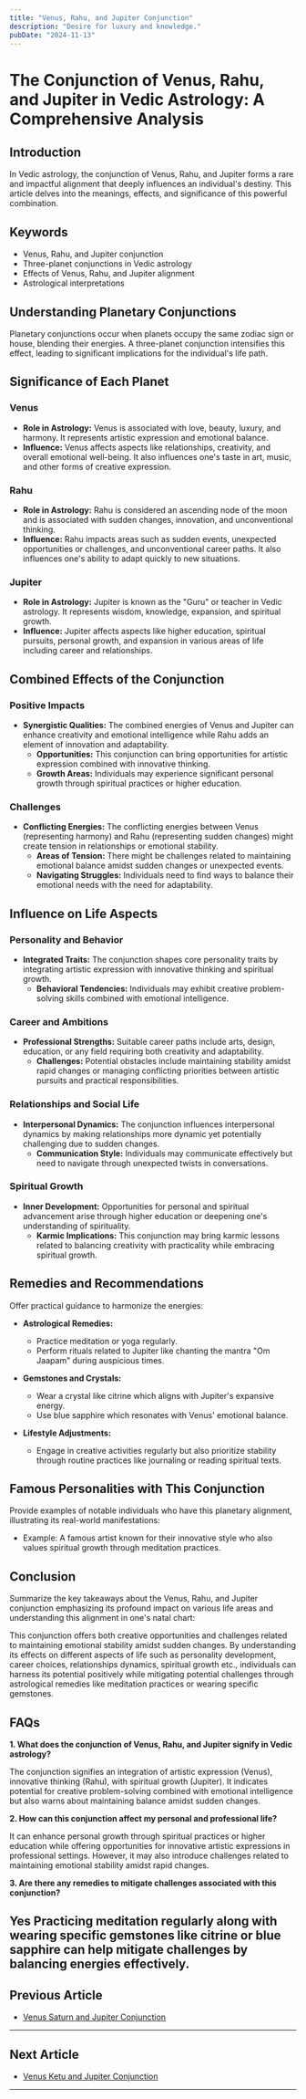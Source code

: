 ```yaml
---
title: "Venus, Rahu, and Jupiter Conjunction"
description: "Desire for luxury and knowledge."
pubDate: "2024-11-13"
---
```


# The Conjunction of Venus, Rahu, and Jupiter in Vedic Astrology: A Comprehensive Analysis

## Introduction

In Vedic astrology, the conjunction of Venus, Rahu, and Jupiter forms a rare and impactful alignment that deeply influences an individual's destiny. This article delves into the meanings, effects, and significance of this powerful combination.

## Keywords

- Venus, Rahu, and Jupiter conjunction
- Three-planet conjunctions in Vedic astrology
- Effects of Venus, Rahu, and Jupiter alignment
- Astrological interpretations

## Understanding Planetary Conjunctions

Planetary conjunctions occur when planets occupy the same zodiac sign or house, blending their energies. A three-planet conjunction intensifies this effect, leading to significant implications for the individual's life path.

## Significance of Each Planet

### Venus

- **Role in Astrology:** Venus is associated with love, beauty, luxury, and harmony. It represents artistic expression and emotional balance.
- **Influence:** Venus affects aspects like relationships, creativity, and overall emotional well-being. It also influences one's taste in art, music, and other forms of creative expression.

### Rahu

- **Role in Astrology:** Rahu is considered an ascending node of the moon and is associated with sudden changes, innovation, and unconventional thinking.
- **Influence:** Rahu impacts areas such as sudden events, unexpected opportunities or challenges, and unconventional career paths. It also influences one's ability to adapt quickly to new situations.

### Jupiter

- **Role in Astrology:** Jupiter is known as the "Guru" or teacher in Vedic astrology. It represents wisdom, knowledge, expansion, and spiritual growth.
- **Influence:** Jupiter affects aspects like higher education, spiritual pursuits, personal growth, and expansion in various areas of life including career and relationships.

## Combined Effects of the Conjunction

### Positive Impacts

- **Synergistic Qualities:** The combined energies of Venus and Jupiter can enhance creativity and emotional intelligence while Rahu adds an element of innovation and adaptability.
  - **Opportunities:** This conjunction can bring opportunities for artistic expression combined with innovative thinking.
  - **Growth Areas:** Individuals may experience significant personal growth through spiritual practices or higher education.

### Challenges

- **Conflicting Energies:** The conflicting energies between Venus (representing harmony) and Rahu (representing sudden changes) might create tension in relationships or emotional stability.
  - **Areas of Tension:** There might be challenges related to maintaining emotional balance amidst sudden changes or unexpected events.
  - **Navigating Struggles:** Individuals need to find ways to balance their emotional needs with the need for adaptability.

## Influence on Life Aspects

### Personality and Behavior

- **Integrated Traits:** The conjunction shapes core personality traits by integrating artistic expression with innovative thinking and spiritual growth.
  - **Behavioral Tendencies:** Individuals may exhibit creative problem-solving skills combined with emotional intelligence.
  
### Career and Ambitions

- **Professional Strengths:** Suitable career paths include arts, design, education, or any field requiring both creativity and adaptability.
  - **Challenges:** Potential obstacles include maintaining stability amidst rapid changes or managing conflicting priorities between artistic pursuits and practical responsibilities.

### Relationships and Social Life

- **Interpersonal Dynamics:** The conjunction influences interpersonal dynamics by making relationships more dynamic yet potentially challenging due to sudden changes.
  - **Communication Style:** Individuals may communicate effectively but need to navigate through unexpected twists in conversations.

### Spiritual Growth

- **Inner Development:** Opportunities for personal and spiritual advancement arise through higher education or deepening one's understanding of spirituality.
  - **Karmic Implications:** This conjunction may bring karmic lessons related to balancing creativity with practicality while embracing spiritual growth.

## Remedies and Recommendations

Offer practical guidance to harmonize the energies:

- **Astrological Remedies:** 
  - Practice meditation or yoga regularly.
  - Perform rituals related to Jupiter like chanting the mantra "Om Jaapam" during auspicious times.
  
- **Gemstones and Crystals:** 
  - Wear a crystal like citrine which aligns with Jupiter's expansive energy.
  - Use blue sapphire which resonates with Venus' emotional balance.

- **Lifestyle Adjustments:** 
  - Engage in creative activities regularly but also prioritize stability through routine practices like journaling or reading spiritual texts.

## Famous Personalities with This Conjunction

Provide examples of notable individuals who have this planetary alignment, illustrating its real-world manifestations:

* Example: A famous artist known for their innovative style who also values spiritual growth through meditation practices.

## Conclusion

Summarize the key takeaways about the Venus, Rahu, and Jupiter conjunction emphasizing its profound impact on various life areas and understanding this alignment in one's natal chart:

This conjunction offers both creative opportunities and challenges related to maintaining emotional stability amidst sudden changes. By understanding its effects on different aspects of life such as personality development, career choices, relationships dynamics, spiritual growth etc., individuals can harness its potential positively while mitigating potential challenges through astrological remedies like meditation practices or wearing specific gemstones.


## FAQs

**1. What does the conjunction of Venus, Rahu, and Jupiter signify in Vedic astrology?**

The conjunction signifies an integration of artistic expression (Venus), innovative thinking (Rahu), with spiritual growth (Jupiter). It indicates potential for creative problem-solving combined with emotional intelligence but also warns about maintaining balance amidst sudden changes.

**2. How can this conjunction affect my personal and professional life?**

It can enhance personal growth through spiritual practices or higher education while offering opportunities for innovative artistic expressions in professional settings. However, it may also introduce challenges related to maintaining emotional stability amidst rapid changes.

**3. Are there any remedies to mitigate challenges associated with this conjunction?**

Yes Practicing meditation regularly along with wearing specific gemstones like citrine or blue sapphire can help mitigate challenges by balancing energies effectively.
---

## Previous Article
- [Venus Saturn and Jupiter Conjunction](11060607_Venus_Saturn_and_Jupiter_Conjunction.mdx)

---

## Next Article
- [Venus Ketu and Jupiter Conjunction](11060609_Venus_Ketu_and_Jupiter_Conjunction.mdx)

---
